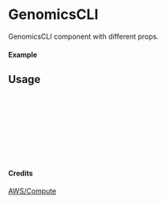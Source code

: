 
<Meta of={GenomicsCLI} title="AWS/Compute/GenomicsCLI" />

# GenomicsCLI

GenomicsCLI component with different props.

#### Example

<Canvas of={GenomicsCLI.Primary} />

## Usage

```ts
import { GenomicsCLI } from "yadl-ui";

const Example = () => {
  return (
      <GenomicsCLI />
  );
};

export default Example;
```

#### Credits
[AWS/Compute](https://aws-icons.com/)
